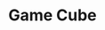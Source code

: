 ---
title: "Game Cube"
meta_title: "Game Cube craft"
description: "Craft de Game Cube"
rank: "d"
draft: false
name: "Game Cube"
recipe_img: "https://wiki.pokexgames.com/images/2/27/Game_Cube.png"
level: 26
craft_time: 540
result: 1
value_npc: 1
ingredients:
  - name: "Screw"
    quantity: 32
    item_img: "https://wiki.pokexgames.com/images/5/59/Screw.png"
    value_npc: 1
  - name: "Electric Box"
    quantity: 1
    item_img: "https://wiki.pokexgames.com/images/6/6c/ElectricBox.png"
    value_npc: 1
  - name: "Iron Bar"
    quantity: 2
    item_img: "https://wiki.pokexgames.com/images/6/6c/Iron_Bar.png"
    value_npc: 1
---